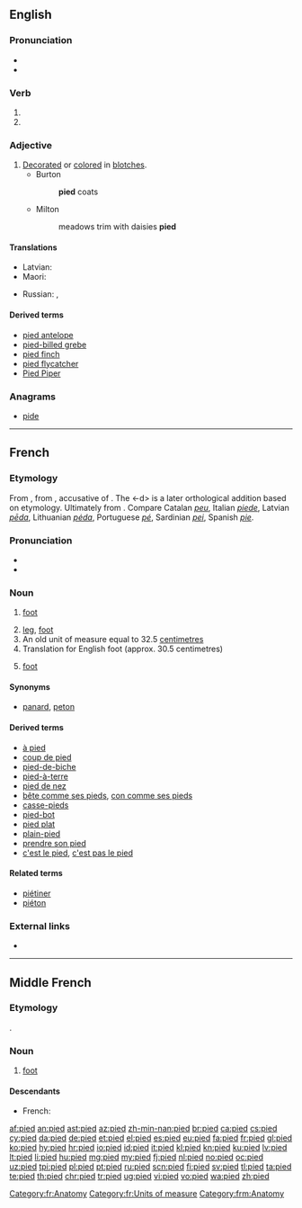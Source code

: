 ==English==

===Pronunciation===
* {{IPA|/paɪd/|lang=en}}
* {{rhymes|aɪd|lang=en}}

===Verb===
{{head|en|verb form}}

# {{en-past of|pi}}
# {{en-past of|pie}}

===Adjective===
{{en-adj}}

# [[decorate|Decorated]] or [[color]]ed in [[blotch]]es.
#* Burton
#*: '''pied''' coats
#* Milton
#*: meadows trim with daisies '''pied'''

====Translations====
{{trans-top|decorated or colored in blotches}}
* Latvian: {{t+|lv|raibs}}
* Maori: {{t|mi|ōpure}}
{{trans-mid}}
* Russian: {{t+|ru|пёстрый|m}}, {{t+|ru|разноцве́тный|m}}
{{trans-bottom}}

====Derived terms====
* [[pied antelope]]
* [[pied-billed grebe]]
* [[pied finch]]
* [[pied flycatcher]]
* [[Pied Piper]]

===Anagrams===
* [[pide#English|pide]]

----

==French==

===Etymology===
From {{etyl|fro|fr}} {{term|pié|lang=fro}}, from {{etyl|la|fr}} {{term|pedem|lang=la}}, accusative of {{m|la|pes}}. The <-d> is a later orthological addition based on etymology. Ultimately from {{etyl|ine-pro|fr}} {{m|ine-pro|*pṓds}}. Compare Catalan ''[[peu]]'', Italian ''[[piede]]'', Latvian ''[[pēda]]'', Lithuanian ''[[pėda]]'', Portuguese ''[[pé]]'', Sardinian ''[[pei]]'', Spanish ''[[pie]]''.

===Pronunciation===
* {{audio|Fr-pied.ogg|audio|lang=fr}}
* {{IPA|/pje/|lang=fr}}

===Noun===
{{fr-noun|m}}

# {{context|anatomy|lang=fr}} [[foot]]
# [[leg]], [[foot]] {{gloss|projection on the bottom of a piece of equipment to support it}}
# An old unit of measure equal to 32.5 [[centimetre]]s
# Translation for English foot (approx. 30.5 centimetres)
# {{context|poetry|lang=fr}} [[foot]]

====Synonyms====
* {{sense|organ}} {{qualifier|slang}} [[panard]], {{qualifier|informal}} [[peton]]

====Derived terms====
* [[à pied]]
* [[coup de pied]]
* [[pied-de-biche]]
* [[pied-à-terre]]
* [[pied de nez]]
* [[bête comme ses pieds]], [[con comme ses pieds]]
* [[casse-pieds]]
* [[pied-bot]]
* [[pied plat]]
* [[plain-pied]]
* [[prendre son pied]]
* [[c'est le pied]], [[c'est pas le pied]]

====Related terms====
* [[piétiner]]
* [[piéton]]

===External links===
* {{R:TLFi}}

[[Category:fr:Anatomy]]
[[Category:fr:Units of measure]]

----

==Middle French==

===Etymology===
{{etyl|fro|frm}} {{term|pié|lang=fro}}.

===Noun===
{{frm-noun|m}}

# [[foot]]

====Descendants====
* French: {{l|fr|pied}}

[[Category:frm:Anatomy]]

[[af:pied]]
[[an:pied]]
[[ast:pied]]
[[az:pied]]
[[zh-min-nan:pied]]
[[br:pied]]
[[ca:pied]]
[[cs:pied]]
[[cy:pied]]
[[da:pied]]
[[de:pied]]
[[et:pied]]
[[el:pied]]
[[es:pied]]
[[eu:pied]]
[[fa:pied]]
[[fr:pied]]
[[gl:pied]]
[[ko:pied]]
[[hy:pied]]
[[hr:pied]]
[[io:pied]]
[[id:pied]]
[[it:pied]]
[[kl:pied]]
[[kn:pied]]
[[ku:pied]]
[[lv:pied]]
[[lt:pied]]
[[li:pied]]
[[hu:pied]]
[[mg:pied]]
[[my:pied]]
[[fj:pied]]
[[nl:pied]]
[[no:pied]]
[[oc:pied]]
[[uz:pied]]
[[tpi:pied]]
[[pl:pied]]
[[pt:pied]]
[[ru:pied]]
[[scn:pied]]
[[fi:pied]]
[[sv:pied]]
[[tl:pied]]
[[ta:pied]]
[[te:pied]]
[[th:pied]]
[[chr:pied]]
[[tr:pied]]
[[ug:pied]]
[[vi:pied]]
[[vo:pied]]
[[wa:pied]]
[[zh:pied]]